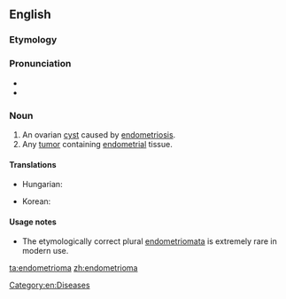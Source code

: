 ==English==

===Etymology===
{{suffix|endometrium|oma|lang=en}}

===Pronunciation===
* {{IPA|/ˌendəmitɹiˈəʊmə/|lang=en}}
* {{rhymes|əʊmə|lang=en}}

===Noun===
{{en-noun}}

# An ovarian [[cyst]] caused by [[endometriosis]].
# Any [[tumor]] containing [[endometrial]] tissue.

====Translations====
{{trans-top|ovarian cyst}}
* Hungarian: {{t|hu|endometrióma}}
{{trans-mid}}
* Korean: {{t|ko|자궁내막종|tr=jagungnaemakjong}}
{{trans-bottom}}

====Usage notes====
* The etymologically correct plural [[endometriomata]] is extremely rare in modern use.

[[Category:en:Diseases]]

[[ta:endometrioma]]
[[zh:endometrioma]]